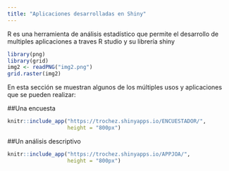 ```yaml
---
title: "Aplicaciones desarrolladas en Shiny"
---
```


R es una herramienta de análisis estadístico que permite el desarrollo de multiples aplicaciones a traves R studio y su librería shiny



```r
library(png)
library(grid)
img2 <- readPNG("img2.png")
grid.raster(img2)
```

En esta sección se muestran algunos de los múltiples usos y aplicaciones que se pueden realizar:



##Una encuesta




```r
knitr::include_app("https://trochez.shinyapps.io/ENCUESTADOR/",
                   height = "800px")
```


##Un análisis descriptivo



```r
knitr::include_app("https://trochez.shinyapps.io/APPJOA/",
                   height = "800px")
```





